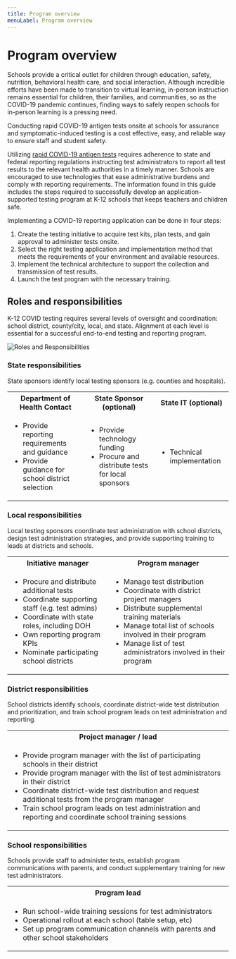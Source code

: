 ```yaml
---
title: Program overview
menuLabel: Program overview
---
```


# Program overview

Schools provide a critical outlet for children through education, safety, nutrition, behavioral health care, and social interaction. Although incredible efforts have been made to transition to virtual learning, in-person instruction remains essential for children, their families, and communities, so as the COVID-19 pandemic continues, finding ways to safely reopen schools for in-person learning is a pressing need.

Conducting rapid COVID-19 antigen tests onsite at schools for assurance and symptomatic-induced testing is a cost effective, easy, and reliable way to ensure staff and student safety.

Utilizing [rapid COVID-19 antigen tests](https://www.cdc.gov/mmwr/volumes/69/wr/mm695152a3.htm) requires adherence to state and federal reporting regulations instructing test administrators to report all test results to the relevant health authorities in a timely manner. Schools are encouraged to use technologies that ease administrative burdens and comply with reporting requirements. The information found in this guide includes the steps required to successfully develop an application-supported testing program at K-12 schools that keeps teachers and children safe.

Implementing a COVID-19 reporting application can be done in four steps:

1. Create the testing initiative to acquire test kits, plan tests, and gain approval to administer tests onsite.
2. Select the right testing application and implementation method that meets the requirements of your environment and available resources.
3. Implement the technical architecture to support the collection and transmission of test results.
4. Launch the test program with the necessary training.

## Roles and responsibilities

K-12 COVID testing requires several levels of oversight and coordination: school district, county/city, local, and state. Alignment at each level is essential for a successful end-to-end testing and reporting program.

![Roles and Responsibilities](images/roles.png)

### State responsibilities

State sponsors identify local testing sponsors (e.g. counties and hospitals).

<table style="width:100%">
  <tr>
    <th>Department of Health Contact</th>
    <th>State Sponsor (optional)</th>
    <th>State IT (optional)</th>
  </tr>
  <tr>
    <td><ul><li>Provide reporting requirements and guidance</li><li>Provide guidance for school district selection</li></ul></td>
    <td><ul><li>Provide technology funding</li><li>Procure and distribute tests for local sponsors</li></ul></td>
    <td><ul><li>Technical implementation</li></ul></td>
  </tr>
</table>

### Local responsibilities

Local testing sponsors coordinate test administration with school districts, design test administration strategies, and provide supporting training to leads at districts and schools.

<table style="width:100%">
  <tr>
    <th>Initiative manager</th>
    <th>Program manager</th>
  </tr>
  <tr>
    <td><ul><li>Procure and distribute additional tests</li><li>Coordinate supporting staff (e.g. test admins)</li><li>Coordinate with state roles, including DOH</li><li>Own reporting program KPIs</li><li>Nominate participating school districts</li></ul></td>
    <td><ul><li>Manage test distribution</li><li>Coordinate with district project managers</li><li>Distribute supplemental training materials</li><li>Manage total list of schools involved in their program</li><li>Manage list of test administrators involved in their program</li></ul> </td>
  </tr>
</table>

### District responsibilities

School districts identify schools, coordinate district-wide test distribution and prioritization, and train school program leads on test administration and reporting.

<table style="width:100%">
  <tr>
    <th>Project manager / lead</th>
  </tr>
  <tr>
    <td><ul><li>Provide program manager with the list of participating schools in their district</li><li>Provide program manager with the list of test administrators in their district</li><li>Coordinate district-wide test distribution and request additional tests from the program manager</li><li>Train school program leads on test administration and reporting and coordinate school training sessions</li></ul></td>
  </tr>
</table>

### School responsibilities

Schools provide staff to administer tests, establish program communications with parents, and conduct supplementary training for new test administrators.

<table style="width:100%">
  <tr>
    <th>Program lead</th>
  </tr>
  <tr>
    <td><ul><li>Run school-wide training sessions for test administrators</li><li>Operational rollout at each school (table setup, etc)</li><li>Set up program communication channels with parents and other school stakeholders</li></ul></td>
  </tr>
</table>
